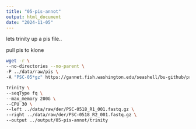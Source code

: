 ```yaml
---
title: "05-pis-annot"
output: html_document
date: "2024-11-05"
---
```


lets trinity up a pis file..


pull pis to klone

```bash
wget -r \
--no-directories --no-parent \
-P ../data/raw/pis \
-A "PSC-05*gz" https://gannet.fish.washington.edu/seashell/bu-github/project-pycno-multispecies-2023/data/raw/pis/
```



```bash
Trinity \
--seqType fq \
--max_memory 200G \
--CPU 30 \
--left ../data/raw/der/PSC-0518_R1_001.fastq.gz \
--right ../data/raw/der/PSC-0518_R2_001.fastq.gz \
--output ../output/05-pis-annot/trinity
```